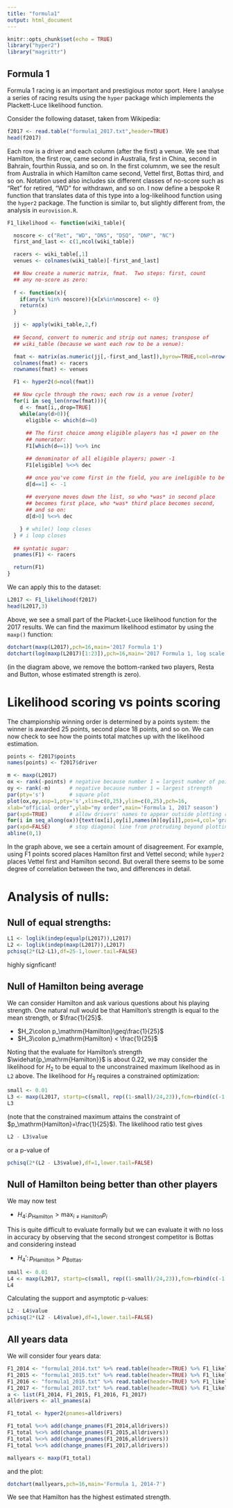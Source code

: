 ```yaml
---
title: "formula1"
output: html_document
---
```


```r
knitr::opts_chunk$set(echo = TRUE)
library("hyper2")
library("magrittr")
```

## Formula 1

Formula 1 racing is an important and prestigious motor sport.  Here I
analyse a series of racing results using the `hyper` package which
implements the Plackett-Luce likelihood function.

Consider the following dataset, taken from Wikipedia:

```r
f2017 <- read.table("formula1_2017.txt",header=TRUE)
head(f2017)
```

Each row is a driver and each column (after the first) a venue.  We
see that Hamilton, the first row, came second in Australia, first in
China, second in Bahrain, fourthin Russia, and so on.  In the first
columnm, we see the result from Australia in which Hamilton came
second, Vettel first, Bottas third, and so on.  Notation used also
includes six different classes of no-score such as "Ret" for retired,
"WD" for withdrawn, and so on.  I now define a bespoke R function that
translates data of this type into a log-likelihood function using the
`hyper2` package.  The function is similar to, but slightly different
from, the analysis in `eurovision.R`.



```r
F1_likelihood <- function(wiki_table){

  noscore <- c("Ret", "WD", "DNS", "DSQ", "DNP", "NC")
  first_and_last <- c(1,ncol(wiki_table))

  racers <- wiki_table[,1]
  venues <- colnames(wiki_table)[-first_and_last] 

  ## Now create a numeric matrix, fmat.  Two steps: first, count
  ## any no-score as zero:
  
  f <- function(x){
    if(any(x %in% noscore)){x[x%in%noscore] <- 0}
    return(x)
  }

  jj <- apply(wiki_table,2,f)
  
  ## Second, convert to numeric and strip out names; transpose of
  ## wiki_table (because we want each row to be a venue):

  fmat <- matrix(as.numeric(jj[,-first_and_last]),byrow=TRUE,ncol=nrow(wiki_table)) 
  colnames(fmat) <- racers
  rownames(fmat) <- venues

  F1 <- hyper2(d=ncol(fmat))

  ## Now cycle through the rows; each row is a venue [voter]
  for(i in seq_len(nrow(fmat))){
    d <- fmat[i,,drop=TRUE]
    while(any(d>0)){
      eligible <- which(d>=0)
      
      ## The first choice among eligible players has +1 power on the
      ## numerator:
      F1[which(d==1)] %<>% inc

      ## denominator of all eligible players; power -1
      F1[eligible] %<>% dec

      ## once you've come first in the field, you are ineligible to be first again:
      d[d==1] <- -1
      
      ## everyone moves down the list, so who *was* in second place
      ## becomes first place, who *was* third place becomes second,
      ## and so on:
      d[d>0] %<>% dec

    } # while() loop closes
  } # i loop closes
  
  ## syntatic sugar:
  pnames(F1) <- racers

  return(F1)
}
```

We can apply this to the dataset:

```r
L2017 <- F1_likelihood(f2017)
head(L2017,3)
```

Above, we see a small part of the Placket-Luce likelihood function for
the 2017 results.  We can find the maximum likelihood estimator by
using the `maxp()` function:


```r
dotchart(maxp(L2017),pch=16,main='2017 Formula 1')
dotchart(log(maxp(L2017)[1:23]),pch=16,main='2017 Formula 1, log scale')
```

(in the diagram above, we remove the bottom-ranked two players, Resta
and Button, whose estimated strength is zero).

# Likelihood scoring vs points scoring

The championship winning order is determined by a points system: the
winner is awarded 25 points, second place 18 points, and so on.  We
can now check to see how the points total matches up with the
likelihood estimation.

```r
points <- f2017$points
names(points) <- f2017$driver

m <- maxp(L2017)
ox <- rank(-points) # negative because number 1 = largest number of points
oy <- rank(-m)      # negative because number 1 = largest strength
par(pty='s')        # square plot
plot(ox,oy,asp=1,pty='s',xlim=c(0,25),ylim=c(0,25),pch=16,
xlab="official order",ylab="my order",main='Formula 1, 2017 season')
par(xpd=TRUE)       # allow drivers' names to appear outside plotting region
for(i in seq_along(ox)){text(ox[i],oy[i],names(m)[oy[i]],pos=4,col='gray') }
par(xpd=FALSE)      # stop diagonal line from protruding beyond plotting region
abline(0,1)
```

In the graph above, we see a certain amount of disagreement.  For
example, using F1 points scored places Hamilton first and Vettel
second; while `hyper2` places Vettel first and Hamilton second.  But
overall there seems to be some degree of correlation between the two,
and differences in detail.

# Analysis of nulls:

## Null of equal strengths:

```r
L1 <- loglik(indep(equalp(L2017)),L2017)
L2 <- loglik(indep(maxp(L2017)),L2017)
pchisq(2*(L2-L1),df=25-1,lower.tail=FALSE)
```

highly signficant!

## Null of Hamilton being average

We can consider Hamilton and ask various questions about his playing
strength.  One natural null would be that Hamilton's strength is equal
to the mean strength, or $\frac{1}{25}$.  

* $H_2\colon p_\mathrm{Hamilton}\geq\frac{1}{25}$
* $H_3\colon p_\mathrm{Hamilton} < \frac{1}{25}$

Noting that the evaluate for Hamilton's strength
$\widehat{p_\mathrm{Hamilton}}$ is about 0.22, we may consider the
likelihood for $H_2$ to be equal to the unconstrained maximum
likelhood as in `L2` above.  The likelihood for $H_3$ requires a
constrained optimization:

```r
small <- 0.01
L3 <- maxp(L2017, startp=c(small, rep((1-small)/24,23)),fcm=rbind(c(-1,rep(0,23))),fcv=-1/25,give=TRUE)
L3
```

(note that the constrained maximum attains the constraint of
$p_\mathrm{Hamilton}=\frac{1}{25}$).   The likelihood ratio test gives

```r
L2 - L3$value 
```

or a p-value of 

```r
pchisq(2*(L2 - L3$value),df=1,lower.tail=FALSE)
```

## Null of Hamilton being better than other players

We may now test

* $H_4\colon p_\mathrm{Hamilton} > \max_{i\neq\mathrm{Hamilton}} p_i$

This is quite difficult to evaluate formally but we can evaluate it with no loss in accuracy by observing that the second strongest competitor is Bottas and considering instead

* $H_4'\colon p_\mathrm{Hamilton} > p_\mathrm{Bottas}$.

```r
small <- 0.01
L4 <- maxp(L2017, startp=c(small, rep((1-small)/24,23)),fcm=rbind(c(-1,1,rep(0,22))),fcv=0,give=TRUE)
L4
```

Calculating the support and asymptotic p-values:
```r
L2 - L4$value 
pchisq(2*(L2 - L4$value),df=1,lower.tail=FALSE)
```

## All years data

We will consider four years data:

```r
F1_2014 <- "formula1_2014.txt" %>% read.table(header=TRUE) %>% F1_likelihood
F1_2015 <- "formula1_2015.txt" %>% read.table(header=TRUE) %>% F1_likelihood
F1_2016 <- "formula1_2016.txt" %>% read.table(header=TRUE) %>% F1_likelihood
F1_2017 <- "formula1_2017.txt" %>% read.table(header=TRUE) %>% F1_likelihood
a <- list(F1_2014, F1_2015, F1_2016, F1_2017)
alldrivers <- all_pnames(a)

F1_total <- hyper2(pnames=alldrivers)

F1_total %<>% add(change_pnames(F1_2014,alldrivers)) 
F1_total %<>% add(change_pnames(F1_2015,alldrivers)) 
F1_total %<>% add(change_pnames(F1_2016,alldrivers)) 
F1_total %<>% add(change_pnames(F1_2017,alldrivers)) 

mallyears <- maxp(F1_total)
```

and the plot:

```r
dotchart(mallyears,pch=16,main='Formula 1, 2014-7')
```

We see that Hamilton has the highest estimated strength.

